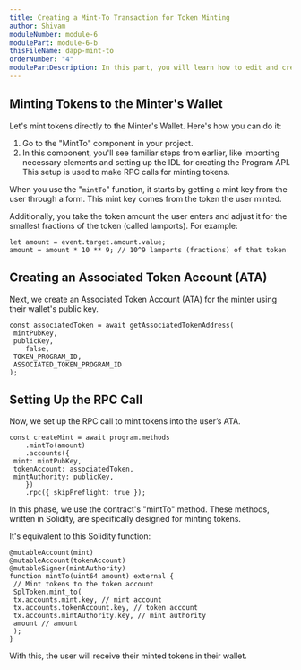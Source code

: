 ```yaml
---
title: Creating a Mint-To Transaction for Token Minting
author: Shivam
moduleNumber: module-6
modulePart: module-6-b
thisFileName: dapp-mint-to
orderNumber: "4"
modulePartDescription: In this part, you will learn how to edit and create components for minting tokens directly to the minter's wallet on the frontend side of your DApp.
---
```


## Minting Tokens to the Minter's Wallet

Let's mint tokens directly to the Minter's Wallet. Here's how you can do it:

1. Go to the "MintTo" component in your project.
2. In this component, you'll see familiar steps from earlier, like importing necessary elements and setting up the IDL for creating the Program API. This setup is used to make RPC calls for minting tokens.

When you use the "`mintTo`" function, it starts by getting a mint key from the user through a form. This mint key comes from the token the user minted.

Additionally, you take the token amount the user enters and adjust it for the smallest fractions of the token (called lamports). For example:

```tsx
let amount = event.target.amount.value;
amount = amount * 10 ** 9; // 10^9 lamports (fractions) of that token
```

## Creating an Associated Token Account (ATA)

Next, we create an Associated Token Account (ATA) for the minter using their wallet's public key.

```tsx
const associatedToken = await getAssociatedTokenAddress(
 mintPubKey,
 publicKey,
    false,
 TOKEN_PROGRAM_ID,
 ASSOCIATED_TOKEN_PROGRAM_ID
);
```

## Setting Up the RPC Call

Now, we set up the RPC call to mint tokens into the user’s ATA.

```tsx
const createMint = await program.methods
    .mintTo(amount)
    .accounts({
 mint: mintPubKey,
 tokenAccount: associatedToken,
 mintAuthority: publicKey,
    })
    .rpc({ skipPreflight: true });
```

In this phase, we use the contract's "mintTo" method. These methods, written in Solidity, are specifically designed for minting tokens.

It's equivalent to this Solidity function:

```solidity
@mutableAccount(mint)
@mutableAccount(tokenAccount)
@mutableSigner(mintAuthority)
function mintTo(uint64 amount) external {
 // Mint tokens to the token account
 SplToken.mint_to(
 tx.accounts.mint.key, // mint account
 tx.accounts.tokenAccount.key, // token account
 tx.accounts.mintAuthority.key, // mint authority
 amount // amount
 );
}
```

With this, the user will receive their minted tokens in their wallet.